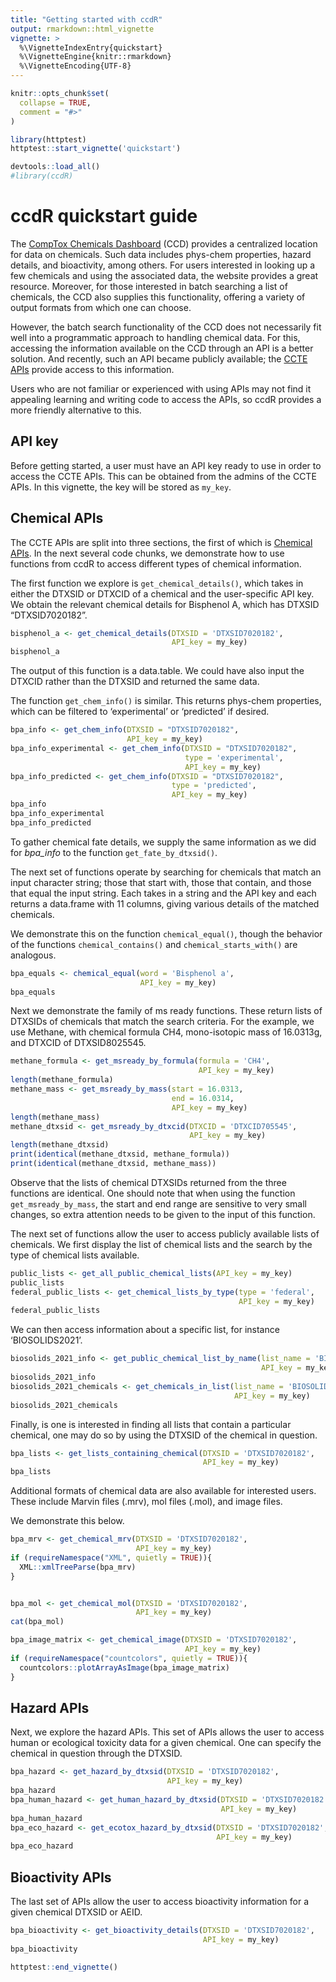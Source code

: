 ```yaml
---
title: "Getting started with ccdR"
output: rmarkdown::html_vignette
vignette: >
  %\VignetteIndexEntry{quickstart}
  %\VignetteEngine{knitr::rmarkdown}
  %\VignetteEncoding{UTF-8}
---
```


```r
knitr::opts_chunk$set(
  collapse = TRUE,
  comment = "#>"
)
```

```r
library(httptest)
httptest::start_vignette('quickstart')
```


```r
devtools::load_all()
#library(ccdR)
```

# ccdR quickstart guide

The [CompTox Chemicals Dashboard](https://comptox.epa.gov/dashboard/) (CCD) provides a centralized location for data on chemicals. Such data includes phys-chem properties, hazard details, and bioactivity, among others. For users interested in looking up a few chemicals and using the associated data, the website provides a great resource. Moreover, for those interested in batch searching a list of chemicals, the CCD also supplies this functionality, offering a variety of output formats from which one can choose.

However, the batch search functionality of the CCD does not necessarily fit well into a programmatic approach to handling chemical data. For this, accessing the information available on the CCD through an API is a better solution. And recently, such an API became publicly available; the [CCTE APIs](https://api-ccte.epa.gov/docs/index.html) provide access to this information.

Users who are not familiar or experienced with using APIs may not find it appealing learning and writing code to access the APIs, so ccdR provides a more friendly alternative to this. 

## API key

Before getting started, a user must have an API key ready to use in order to access the CCTE APIs. This can be obtained from the admins of the CCTE APIs. In this vignette, the key will be stored as `my_key`.

## Chemical APIs

The CCTE APIs are split into three sections, the first of which is [Chemical APIs](https://api-ccte.epa.gov/docs/chemical.html#/). In the next several code chunks, we demonstrate how to use functions from ccdR to access different types of chemical information.

The first function we explore is `get_chemical_details()`, which takes in either the DTXSID or DTXCID of a chemical and the user-specific API key. We obtain the relevant chemical details for Bisphenol A, which has DTXSID "DTXSID7020182".

```r
bisphenol_a <- get_chemical_details(DTXSID = 'DTXSID7020182',
                                    API_key = my_key)
bisphenol_a
```
The output of this function is a data.table. We could have also input the DTXCID rather than the DTXSID and returned the same data.

The function `get_chem_info()` is similar. This returns phys-chem properties, which can be filtered to 'experimental' or 'predicted' if desired.

```r
bpa_info <- get_chem_info(DTXSID = "DTXSID7020182",
                          API_key = my_key)
bpa_info_experimental <- get_chem_info(DTXSID = "DTXSID7020182",
                                       type = 'experimental',
                                       API_key = my_key)
bpa_info_predicted <- get_chem_info(DTXSID = "DTXSID7020182",
                                    type = 'predicted',
                                    API_key = my_key)
bpa_info
bpa_info_experimental
bpa_info_predicted
```

To gather chemical fate details, we supply the same information as we did for *bpa_info* to the function `get_fate_by_dtxsid()`.

The next set of functions operate by searching for chemicals that match an input character string; those that start with, those that contain, and those that equal the input string. Each takes in a string and the API key and each returns a data.frame with 11 columns, giving various details of the matched chemicals.

We demonstrate this on the function `chemical_equal()`, though the behavior of the functions `chemical_contains()` and `chemical_starts_with()` are analogous.

```r
bpa_equals <- chemical_equal(word = 'Bisphenol a',
                             API_key = my_key)
bpa_equals
```
Next we demonstrate the family of ms ready functions. These return lists of DTXSIDs of chemicals that match the search criteria. For the example, we use Methane, with chemical formula CH4, mono-isotopic mass of 16.0313g, and DTXCID of DTXSID8025545.

```r
methane_formula <- get_msready_by_formula(formula = 'CH4', 
                                          API_key = my_key)
length(methane_formula)
methane_mass <- get_msready_by_mass(start = 16.0313,
                                    end = 16.0314,
                                    API_key = my_key)
length(methane_mass)
methane_dtxsid <- get_msready_by_dtxcid(DTXCID = 'DTXCID705545',
                                        API_key = my_key)
length(methane_dtxsid)
print(identical(methane_dtxsid, methane_formula))
print(identical(methane_dtxsid, methane_mass))
```
Observe that the lists of chemical DTXSIDs returned from the three functions are identical. One should note that when using the function `get_msready_by_mass`, the start and end range are sensitive to very small changes, so extra attention needs to be given to the input of this function.

The next set of functions allow the user to access publicly available lists of chemicals. We first display the list of chemical lists and the search by the type of chemical lists available.

```r
public_lists <- get_all_public_chemical_lists(API_key = my_key)
public_lists
federal_public_lists <- get_chemical_lists_by_type(type = 'federal',
                                                   API_key = my_key)
federal_public_lists
```
We can then access information about a specific list, for instance 'BIOSOLIDS2021'.

```r
biosolids_2021_info <- get_public_chemical_list_by_name(list_name = 'BIOSOLIDS2021',
                                                        API_key = my_key)
biosolids_2021_info
biosolids_2021_chemicals <- get_chemicals_in_list(list_name = 'BIOSOLIDS2021',
                                                  API_key = my_key)
biosolids_2021_chemicals
```
Finally, is one is interested in finding all lists that contain a particular chemical, one may do so by using the DTXSID of the chemical in question.

```r
bpa_lists <- get_lists_containing_chemical(DTXSID = 'DTXSID7020182',
                                           API_key = my_key)
bpa_lists
```
Additional formats of chemical data are also available for interested users. These include Marvin files (.mrv), mol files (.mol), and image files.

We demonstrate this below.

```r
bpa_mrv <- get_chemical_mrv(DTXSID = 'DTXSID7020182',
                            API_key = my_key)
if (requireNamespace("XML", quietly = TRUE)){
  XML::xmlTreeParse(bpa_mrv)
}


bpa_mol <- get_chemical_mol(DTXSID = 'DTXSID7020182',
                            API_key = my_key)
cat(bpa_mol)

bpa_image_matrix <- get_chemical_image(DTXSID = 'DTXSID7020182',
                                       API_key = my_key)
if (requireNamespace("countcolors", quietly = TRUE)){
  countcolors::plotArrayAsImage(bpa_image_matrix)
}
```

## Hazard APIs

Next, we explore the hazard APIs. This set of APIs allows the user to access human or ecological toxicity data for a given chemical. One can specify the chemical in question through the DTXSID.

```r
bpa_hazard <- get_hazard_by_dtxsid(DTXSID = 'DTXSID7020182',
                                   API_key = my_key)
bpa_hazard
bpa_human_hazard <- get_human_hazard_by_dtxsid(DTXSID = 'DTXSID7020182',
                                               API_key = my_key)
bpa_human_hazard
bpa_eco_hazard <- get_ecotox_hazard_by_dtxsid(DTXSID = 'DTXSID7020182',
                                              API_key = my_key)
bpa_eco_hazard
```


## Bioactivity APIs

The last set of APIs allow the user to access bioactivity information for a given chemical DTXSID or AEID.

```r
bpa_bioactivity <- get_bioactivity_details(DTXSID = 'DTXSID7020182',
                                           API_key = my_key)
bpa_bioactivity
```



```r
httptest::end_vignette()
```

